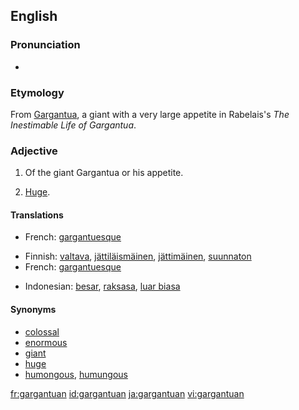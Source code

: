 ==English==

===Pronunciation===
* {{IPA|/ˈgɑː(ɹ)ˌgæn.tjʊu.æn/, /ˈgɑː(ɹ)ˌgænt.jʊuæn/}} {{a|UK}}
{{rfap}}

===Etymology===
From [[Gargantua]], a giant with a very large appetite in Rabelais's ''The Inestimable Life of Gargantua''.

===Adjective===
{{en-adj}}

# {{obsolete}} Of the giant Gargantua or his appetite.
# [[huge|Huge]].

====Translations====
{{trans-top|of the giant Gargantua or his appetite}}
* French: [[gargantuesque]]
{{trans-mid}}
{{trans-bottom}}

{{trans-top|huge}}
* Finnish: [[valtava]], [[jättiläismäinen]], [[jättimäinen]], [[suunnaton]]
* French: [[gargantuesque]]
{{trans-mid}}
* Indonesian: [[besar]], [[raksasa]], [[luar biasa]]
{{trans-bottom}}

====Synonyms====
* [[colossal]]
* [[enormous]]
* [[giant]]
* [[huge]]
* [[humongous]], [[humungous]]

[[fr:gargantuan]]
[[id:gargantuan]]
[[ja:gargantuan]]
[[vi:gargantuan]]